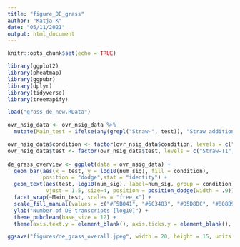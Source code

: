 ---
title: "figure_DE_grass"
author: "Katja K"
date: "05/11/2021"
output: html_document
---

```{r setup, include=FALSE}
knitr::opts_chunk$set(echo = TRUE)
```

```{r overall grass}

library(ggplot2)
library(pheatmap)
library(ggpubr)
library(dplyr)
library(tidyverse)
library(treemapify)

load("grass_de_new.RData")

ovr_nsig_data <- ovr_nsig_data %>%
  mutate(Main_test = ifelse(any(grepl("Straw-", test)), "Straw addition effect", "Time effect with straw addition"))

ovr_nsig_data$condition <- factor(ovr_nsig_data$condition, levels = c("Control", "Straw", "T1", "T3", "T6"))
ovr_nsig_data$test <- factor(ovr_nsig_data$test, levels = c("Straw-T1", "Straw-T3", "Straw-T6", "T3vT1-Straw", "T6vT1-Straw", "T6vT3-Straw"),  labels = c("T1", "T3", "T6", "T3vsT1", "T6vT1", "T6vT3"))
  
de_grass_overview <- ggplot(data = ovr_nsig_data) +
  geom_bar(aes(x = test, y = log10(num_sig), fill = condition),
           position = "dodge",stat = "identity") +
  geom_text(aes(test, log10(num_sig), label=num_sig, group = condition),
            vjust = 1.5, size=4, position = position_dodge(width = .9)) +
  facet_wrap(~Main_test, scales = "free_x") +
  scale_fill_manual(values = c("#F5B041", "#6C3483", "#D5D8DC", "#808B96", "#2C3E50")) +
  ylab("Number of DE transcripts [log10]") +
  theme_pubclean(base_size = 12) +
  theme(axis.text.y = element_blank(), axis.ticks.y = element_blank(), axis.title.x = element_blank()) + labs(fill = "") + labs(tag="b)")

ggsave("figures/de_grass_overall.jpeg", width = 20, height = 15, units = "cm")

```
